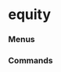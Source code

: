 # equity


### Menus
<ul className='grid grid-cols-1 md:grid-cols-2 lg:grid-cols-3 xl:grid-cols-4 gap-4 -ml-6'>
<ReferenceCard
    title="calendar"
    description="dividend, splits, ipo, earnings"
    url="equity/calendar"
/><ReferenceCard
    title="estimates"
    description="consensus, price_target, historical"
    url="equity/estimates"
/><ReferenceCard
    title="discovery"
    description="filings"
    url="equity/discovery"
/><ReferenceCard
    title="fundamental"
    description="historical_eps, filings, management, overview, management_compensation, dividends,..."
    url="equity/fundamental"
/><ReferenceCard
    title="ownership"
    description="insider_trading, major_holders, share_statistics, institutional"
    url="equity/ownership"
/><ReferenceCard
    title="price"
    description="nbbo, performance, historical, quote"
    url="equity/price"
/><ReferenceCard
    title="compare"
    description="peers"
    url="equity/compare"
/>
</ul>

### Commands
<ul className='grid grid-cols-1 md:grid-cols-2 lg:grid-cols-3 xl:grid-cols-4 gap-4 -ml-6'>
<ReferenceCard
    title="search"
    description="Equity Search. Search for a company or stock ticker."
    url="equity/search"
    command
/><ReferenceCard
    title="market_snapshots"
    description="Get a current, complete, market snapshot."
    url="equity/market_snapshots"
    command
/><ReferenceCard
    title="screener"
    description="Equity Screen. Screen for companies meeting various criteria."
    url="equity/screener"
    command
/><ReferenceCard
    title="profile"
    description="Equity Info. Get general price and performance metrics of a stock."
    url="equity/profile"
    command
/>
</ul>

